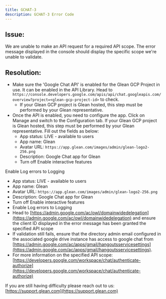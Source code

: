 ```yaml
---
title: GCHAT-3
description: GCHAT-3 Error Code
---
```


## Issue:

We are unable to make an API request for a required API scope. The error message displayed in the console should display the specific scope we're unable to validate.

## Resolution:

- Make sure the 'Google Chat API' is enabled for the Glean GCP Project in use. It can be enabled in the API Library. Head to `https://console.developers.google.com/apis/api/chat.googleapis.com/overview?project=<glean-gcp-project-id>` to check.
    - If your Glean GCP project is Glean hosted, this step must be performed by your Glean representative.
- Once the API is enabled, you need to configure the app. Click on Manage and switch to the Configuration tab. If your Glean GCP project is Glean hosted, this step must be performed by your Glean representative. Fill out the fields as below:
    - App status: LIVE - available to users
    - App name: Glean
    - Avatar URL: `https://app.glean.com/images/admin/glean-logo2-256.png`
    - Description: Google Chat app for Glean
    - Turn off Enable interactive features

Enable Log errors to Logging
- App status: LIVE - available to users
- App name: Glean
- Avatar URL: `https://app.glean.com/images/admin/glean-logo2-256.png`
- Description: Google Chat app for Glean
- Turn off Enable interactive features
- Enable Log errors to Logging
- Head to [https://admin.google.com/ac/owl/domainwidedelegation](https://admin.google.com/ac/owl/domainwidedelegation) and ensure the client ID displayed in the error message has been granted the specified API scope
- If validation still fails, ensure that the directory admin email configured in the associated google drive instance has access to google chat from [https://admin.google.com/ac/apps/gmail/hangoutsservicesettings](https://admin.google.com/ac/apps/gmail/hangoutsservicesettings).
- For more information on the specified API scope: [https://developers.google.com/workspace/chat/authenticate-authorize](https://developers.google.com/workspace/chat/authenticate-authorize)

If you are still having difficulty please reach out to us: [https://support.glean.com](https://support.glean.com)

